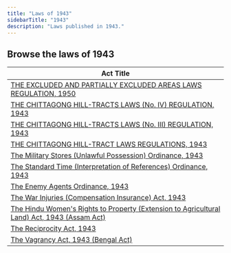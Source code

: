 ```yaml
---
title: "Laws of 1943"
sidebarTitle: "1943"
description: "Laws published in 1943."
---
```


## Browse the laws of 1943

| Act Title |
|-----------|
| [THE EXCLUDED AND PARTIALLY EXCLUDED AREAS LAWS REGULATION, 1950](/laws/act-1344) |
| [THE CHITTAGONG HILL-TRACTS LAWS (No. IV) REGULATION, 1943](/laws/act-1336) |
| [THE CHITTAGONG HILL-TRACTS LAWS (No. III) REGULATION, 1943](/laws/act-1335) |
| [THE CHITTAGONG HILL-TRACT LAWS REGULATIONS, 1943](/laws/act-1334) |
| [The Military Stores (Unlawful Possession) Ordinance, 1943](/laws/act-205) |
| [The Standard Time (Interpretation of References) Ordinance, 1943](/laws/act-204) |
| [The Enemy Agents Ordinance, 1943](/laws/act-203) |
| [The War Injuries (Compensation Insurance) Act, 1943](/laws/act-202) |
| [The Hindu Women's Rights to Property (Extension to Agricultural Land) Act, 1943 (Assam Act)](/laws/act-201) |
| [The Reciprocity Act, 1943](/laws/act-200) |
| [The Vagrancy Act, 1943 (Bengal Act)](/laws/act-199) |
